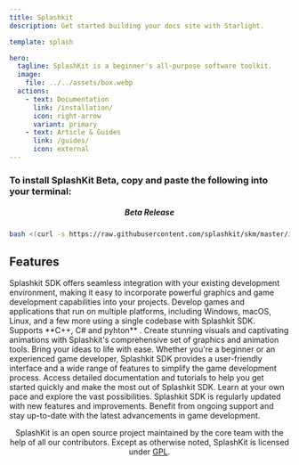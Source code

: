 ```yaml
---
title: Splashkit
description: Get started building your docs site with Starlight.

template: splash

hero:
  tagline: SplashKit is a beginner's all-purpose software toolkit.
  image:
    file: ../../assets/box.webp
  actions:
    - text: Documentation
      link: /installation/
      icon: right-arrow
      variant: primary
    - text: Article & Guides
      link: /guides/
      icon: external
---
```





### To install SplashKit Beta, copy and paste the following into your terminal:
<center>



##### Beta Release
</center>

```bash
bash <(curl -s https://raw.githubusercontent.com/splashkit/skm/master/install-scripts/skm-install.sh)
```



## Features

<CardGrid stagger>
  <Card title="Easy Integration" icon="pencil">
    Splashkit SDK offers seamless integration with your existing development
    environment, making it easy to incorporate powerful graphics and game
    development capabilities into your projects.
  </Card>
  <Card title="Cross-Platform Support:" icon="add-document">
    Develop games and applications that run on multiple platforms, including
    Windows, macOS, Linux, and a few more using a single codebase with Splashkit
    SDK. Supports **C++, C# and pyhton** .
  </Card>
  <Card title="Rich Graphics and Animation" icon="setting">
    Create stunning visuals and captivating animations with Splashkit's
    comprehensive set of graphics and animation tools. Bring your ideas to life
    with ease.
  </Card>
  <Card title="Game Development Made Simple" icon="open-book">
    Whether you're a beginner or an experienced game developer, Splashkit SDK
    provides a user-friendly interface and a wide range of features to simplify
    the game development process.
  </Card>
  <Card title="Extensive Documentation" icon="open-book">
    Access detailed documentation and tutorials to help you get started quickly
    and make the most out of Splashkit SDK. Learn at your own pace and explore
    the vast possibilities.
  </Card>
  <Card title="Continuous Updates and Support" icon="open-book">
    Splashkit SDK is regularly updated with new features and improvements.
    Benefit from ongoing support and stay up-to-date with the latest
    advancements in game development.
  </Card>
</CardGrid>

<ScriptComp client:only />
<footer>
<center>

  SplashKit is an open source project maintained by the core team with the help of
  all our contributors. Except as otherwise noted, SplashKit is licensed under [GPL](https://www.gnu.org/licenses/gpl-3.0.en.html#content).
</center>
</footer>
